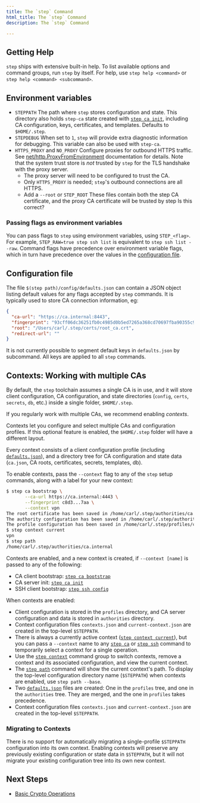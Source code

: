 ```yaml
---
title: The `step` Command
html_title: The `step` Command
description: The `step` Command

---
```



## Getting Help

`step` ships with extensive built-in help. To list available options and command groups, run `step` by itself. For help, use `step help <command>` or `step help <command> <subcommand>`.

## Environment variables

- `STEPPATH` The path where `step` stores configuration and state. This directory also holds `step-ca` state created with [`step ca init`](/docs/step-cli/reference/ca/init), including CA configuration, keys, certificates, and templates. Defaults to `$HOME/.step`.
- `STEPDEBUG` When set to `1`, `step` will provide extra diagnostic information for debugging. This variable can also be used with `step-ca`.
- `HTTPS_PROXY` and `NO_PROXY` Configure proxies for outbound HTTPS traffic. See [net/http.ProxyFromEnvironment](https://golang.org/pkg/net/http/#ProxyFromEnvironment) documentation for details. Note that the system trust store is _not_ trusted by `step` for the TLS handshake with the proxy server.
  - The proxy server will need to be configured to trust the CA.
  - Only `HTTPS_PROXY` is needed; `step`'s outbound connections are all HTTPS.
  - Add a `--root` or `STEP_ROOT` These files contain both the step CA certificate, and the proxy CA certificate will be trusted by step
Is this correct?

### Passing flags as environment variables

You can pass flags to `step` using environment variables, using `STEP_<flag>`. For example, `STEP_RAW=true step ssh list` is equivalent to `step ssh list --raw`. Command flags have precedence over environment variable flags, which in turn have precedence over the values in the [configuration file](#configuration-file).

## Configuration file

The file `$(step path)/config/defaults.json` can contain a JSON object listing default values for any flags accepted by `step` commands. It is typically used to store CA connection information, eg:

```json
{
  "ca-url": "https://ca.internal:8443",
  "fingerprint": "93cff06dc36251fb0c4985d0b5ed7265a368cd70697fba90355c93cc4aabff0d",
  "root": "/Users/carl/.step/certs/root_ca.crt",
  "redirect-url": ""
}
```

<Alert severity="info">
    It is not currently possible to segment default keys in <Code>defaults.json</Code> by subcommand. All keys are applied to all <Code>step</Code> commands.
</Alert>

## Contexts: Working with multiple CAs

By default, the `step` toolchain assumes a single CA is in use, and it will store client configuration, CA configuration, and state directories (`config`, `certs`, `secrets`, `db`, etc.) inside a single folder, `$HOME/.step`.

If you regularly work with multiple CAs, we recommend enabling _contexts_.

Contexts let you configure and select multiple CAs and configuration profiles.
If this optional feature is enabled, the `$HOME/.step` folder will have a different layout.

Every context consists of a client configuration profile (including [`defaults.json`](#configuration-file)),
and a directory tree for CA configuration and state data (`ca.json`, CA roots, certificates, secrets, templates, db).

To enable contexts,
pass the `--context` flag to any of the `step` setup commands, along with a label for your new context:

```bash
$ step ca bootstrap \
       --ca-url https://ca.internal:4443 \
	   --fingerprint c8d3...7aa \
	   --context vpn
The root certificate has been saved in /home/carl/.step/authorities/ca.internal/certs/root_ca.crt.
The authority configuration has been saved in /home/carl/.step/authorities/ca.internal/config/defaults.json.
The profile configuration has been saved in /home/carl/.step/profiles/ca.internal/config/defaults.json.
$ step context current
vpn
$ step path
/home/carl/.step/authorities/ca.internal
```

Contexts are enabled, and a new context is created, if `--context [name]` is passed to any of the following:
- CA client bootstrap: [`step ca bootstrap`](/docs/step-cli/reference/ca/bootstrap)
- CA server init: [`step ca init`](/docs/step-cli/reference/ca/init)
- SSH client bootstrap: [`step ssh config`](/docs/step-cli/reference/ssh/config)

When contexts are enabled:
- Client configuration is stored in the `profiles` directory, and CA server configuration and data is stored in `authorities` directory.
- Context configuration files `contexts.json` and `current-context.json` are created in the top-level `$STEPPATH`.
- There is always a currently active context ([`step context current`](/docs/step-cli/reference/context/current)), but you can pass a `--context` name to any [`step ca`](/docs/step-cli/reference/ca) or [`step ssh`](/docs/step-cli/reference/ssh/) command to temporarily select a context for a single operation.
- Use the [`step context`](/docs/step-cli/reference/context/) command group to switch contexts, remove a context and its associated configuration, and view the current context.
- The [`step path`](/docs/step-cli/reference/path/) command will show the current context's path. To display the top-level configuration directory name (`$STEPPATH`) when contexts are enabled, use `step path --base`.
- Two [`defaults.json`](#configuration-file) files are created: One in the `profiles` tree, and one in the `authorities` tree. They are merged, and the one in `profiles` takes precedence.
- Context configuration files `contexts.json` and `current-context.json` are created in the top-level `$STEPPATH`.

### Migrating to Contexts

There is no support for automatically migrating a single-profile `$STEPPATH` configuration into its own context.
Enabling contexts will preserve any previously existing configuration or state data in `$STEPPATH`,
but it will not migrate your existing configuration tree into its own new context.

## Next Steps

* [Basic Crypto Operations](/docs/step-cli/basic-crypto-operations)
